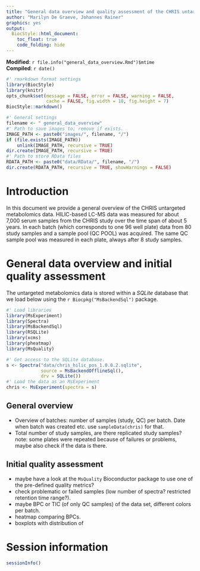 ```yaml
---
title: "General data overview and quality assessment of the CHRIS untargeted metabolomics data"
author: "Marilyn De Graeve, Johannes Rainer"
graphics: yes
output:
  BiocStyle::html_document:
    toc_float: true
    code_folding: hide
---
```


**Modified**: `r file.info("general_data_overview.Rmd")$mtime`<br />
**Compiled**: `r date()`

```r
#' rmarkdown format settings
library(BiocStyle)
library(knitr)
opts_chunk$set(message = FALSE, error = FALSE, warning = FALSE,
               cache = FALSE, fig.width = 10, fig.height = 7)
BiocStyle::markdown()
```

```r
#' General settings
filename <- " general_data_overview"
#' Path to save images to; remove if exists.
IMAGE_PATH <- paste0("images/", filename, "/")
if (file.exists(IMAGE_PATH))
    unlink(IMAGE_PATH, recursive = TRUE)
dir.create(IMAGE_PATH, recursive = TRUE)
#' Path to store RData files
RDATA_PATH <- paste0("data/RData/", filename, "/")
dir.create(RDATA_PATH, recursive = TRUE, showWarnings = FALSE)
```

# Introduction

In this document we provide a general overview of the CHRIS untargeted
metabolomics data. HILIC-based LC-MS data was measured for about 7,000 serum
samples from the CHRIS study over the time span of about 5 years. In each batch
(which corresponds to one 96 well plate) data from 80 study samples and a sample
pool (QC POOL) was acquired. The same QC sample pool was measured in each plate,
always after 8 study samples.

# General data overview and initial quality assessment

The untargeted metabolomics data is stored within a *SQLite* database that we
load below using the `r Biocpkg("MsBackendSql")` package.

```r
#' Load libraries
library(MsExperiment)
library(Spectra)
library(MsBackendSql)
library(RSQLite)
library(xcms)
library(pheatmap)
library(MsQuality)

#' Get access to the SQLite database.
s <- Spectra("data/chris_hilic_pos_1.0.0.2.sqlite",
             source = MsBackendOfflineSql(),
             drv = SQLite())
#' Load the data as an MsExperiment
chris <- MsExperiment(spectra = s)
```


## General overview

- Overview of batches: number of samples (study, QC) per batch. Date when batch
  was created etc. use `sampleData(chris)` for that.
- Total number of study samples, are there replicated study samples? note: some
  plates were repeated because of failures or problems, maybe also check if the
  data is there.

## Initial quality assessment

- maybe have a look at the `MsQuality` Bioconductor package to use one of the
  pre-defined quality metrics?
- check problematic or failed samples (low number of spectra? restricted
  retention time range?).
- maybe BPC or TIC (of only QC samples) of the data set, different colors per
  batch.
- heatmap comparing BPCs.
- boxplots with distribution of


# Session information

```r
sessionInfo()
```